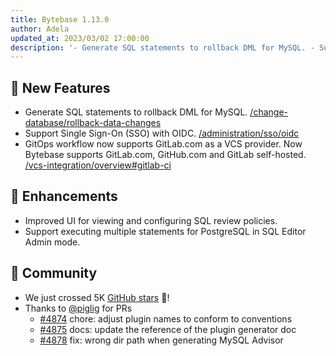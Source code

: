 ```yaml
---
title: Bytebase 1.13.0
author: Adela
updated_at: 2023/03/02 17:00:00
description: '- Generate SQL statements to rollback DML for MySQL. - Support Single Sign-On (SSO) with OIDC. - GitOps workflow now supports GitLab.com as a VCS provider.'
---
```



## 🚀 New Features

- Generate SQL statements to rollback DML for MySQL. [/change-database/rollback-data-changes](/change-database/rollback-data-changes)
- Support Single Sign-On (SSO) with OIDC. [/administration/sso/oidc](/administration/sso/oidc)
- GitOps workflow now supports GitLab.com as a VCS provider. Now Bytebase supports GitLab.com, GitHub.com and GitLab self-hosted. [/vcs-integration/overview#gitlab-ci](/vcs-integration/overview#gitlab-ci)

## 🎄 Enhancements

- Improved UI for viewing and configuring SQL review policies.
- Support executing multiple statements for PostgreSQL in SQL Editor Admin mode.

## 🎠 Community

- We just crossed 5K [GitHub stars](https://github.com/bytebase/bytebase) 🥳!
- Thanks to [@piglig](https://github.com/piglig) for PRs
  - [\#4874](https://github.com/bytebase/bytebase/pull/4874) chore: adjust plugin names to conform to conventions
  - [\#4875](https://github.com/bytebase/bytebase/pull/4875) docs: update the reference of the plugin generator doc
  - [\#4878](https://github.com/bytebase/bytebase/pull/4878) fix: wrong dir path when generating MySQL Advisor

<InstallUpgrade />
